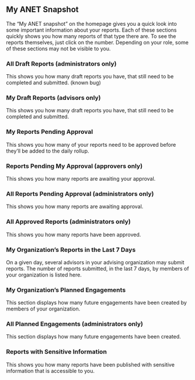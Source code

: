 
<Meta title="ANET User Stories/My Snapshot" />

## My ANET Snapshot

The “My ANET snapshot” on the homepage gives you a quick look into some important information about
your reports. Each of these sections quickly shows you how many reports of that type there are. To
see the reports themselves, just click on the number. Depending on your role, some of these sections
may not be visible to you.

### All Draft Reports (administrators only)

This shows you how many draft reports you have, that still need to be completed and submitted.
(known bug)

### My Draft Reports (advisors only)

This shows you how many draft reports you have, that still need to be completed and submitted.

### My Reports Pending Approval

This shows you how many of your reports need to be approved before they’ll be added to the daily
rollup.

### Reports Pending My Approval (approvers only)

This shows you how many reports are awaiting your approval.

### All Reports Pending Approval (administrators only)

This shows you how many reports are awaiting approval.

### All Approved Reports (administrators only)

This shows you how many reports have been approved.

### My Organization’s Reports in the Last 7 Days

On a given day, several advisors in your advising organization may submit reports. The number of
reports submitted, in the last 7 days, by members of your organization is listed here.

### My Organization’s Planned Engagements

This section displays how many future engagements have been created by members of your organization.

### All Planned Engagements (administrators only)

This section displays how many future engagements have been created.

### Reports with Sensitive Information

This shows you how many reports have been published with sensitive information that is accessible to
you.
